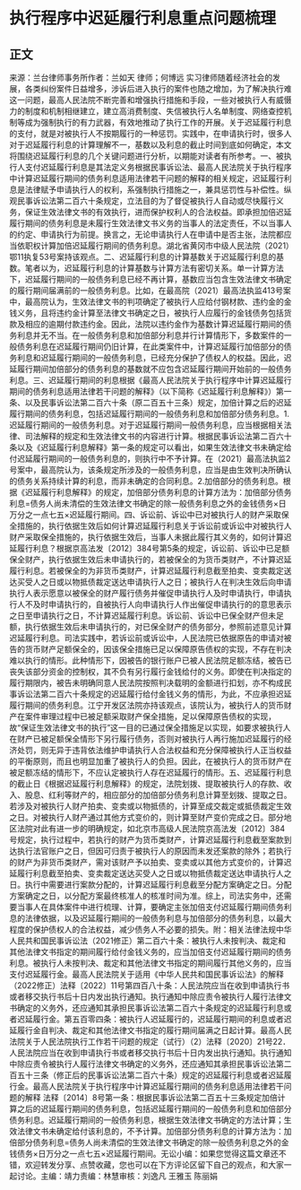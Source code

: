 # 执行程序中迟延履行利息重点问题梳理
## 正文
来源：兰台律师事务所作者：兰如天 律师；何博远 实习律师随着经济社会的发展，各类纠纷案件日益增多，涉诉后进入执行的案件也随之增加，为了解决执行难这一问题，最高人民法院不断完善和增强执行措施和手段，一些对被执行人有威慑力的制度和机制相继建立，建立高消费制度、失信被执行人名单制度、网络查控机制等成为强制执行的有力武器，有效地推动了执行工作的开展。关于迟延履行利息的支付，就是对被执行人不按期履行的一种惩罚。实践中，在申请执行时，很多人对于迟延履行利息的计算理解不一，基数以及利息的截止时间到底如何确定，本文将围绕迟延履行利息的几个关键问题进行分析，以期能对读者有所参考。一、被执行人支付迟延履行利息是其法定义务根据民事诉讼法、最高人民法院关于执行程序中计算迟延履行期间的债务利息适用法律若干问题的解释的相关规定，迟延履行利息是法律赋予申请执行人的权利，系强制执行措施之一，兼具惩罚性与补偿性。纵观民事诉讼法第二百六十条规定，立法目的为了督促被执行人自动或尽快履行义务，保证生效法律文书的有效执行，进而保护权利人的合法权益。即承担加倍迟延履行期间的债务利息是未履行生效法律文书义务的当事人的法定责任，不以当事人的约定、申请执行为前提。换言之，无论申请执行人在申请中是否主张，法院都应当依职权计算加倍迟延履行期间的债务利息。湖北省黄冈市中级人民法院（2021）鄂11执复53号案持该观点。二、迟延履行利息的计算基数关于迟延履行利息的基数。笔者以为，迟延履行利息的计算基数与计算方法有密切关系。单一计算方法下，迟延履行期间的一般债务利息已经不再计算，基数应当包含生效法律文书确定的履行期间届满前的一般债务利息。比如，在最高院（2021）最高法执监413号案中，最高院认为，生效法律文书的判项确定了被执行人应给付钢材款、违约金的金钱义务，且将违约金计算至法律文书确定之日，被执行人应履行的金钱债务包括货款及相应的逾期付款违约金。因此，法院以违约金作为基数计算迟延履行期间的债务利息并无不当。在一般债务利息和加倍部分利息并行计算情形下，多数案件的一般债务利息在迟延履行期间仍旧计算，在此类案件中，计算迟延履行加倍部分的债务利息和迟延履行期间的一般债务利息，已经充分保护了债权人的权益。因此，迟延履行期间加倍部分的债务利息的基数就不应包含迟延履行期间开始前的一般债务利息。三、迟延履行期间的利息根据《最高人民法院关于执行程序中计算迟延履行期间的债务利息适用法律若干问题的解释》（以下简称《迟延履行利息解释》）第一条、以及民事诉讼法第二百六十条（原二百五十三条）规定，加倍计算之后的迟延履行期间的债务利息，包括迟延履行期间的一般债务利息和加倍部分债务利息。1.迟延履行期间的一般债务利息。对于迟延履行期间一般债务利息，应当根据相关法律、司法解释的规定和生效法律文书的内容进行计算。根据民事诉讼法第二百六十条以及《迟延履行利息解释》第一条的规定可以看出，如果生效法律文书未确定给付迟延履行期间的一般债务利息的，则执行中不予计算。在（2021）最高法执监2号案中，最高院认为，该条规定所涉及的一般债务利息，应当是由生效判决所确认的债务关系持续计算的利息，而非未确定的合同利息。2.加倍部分的债务利息。根据《迟延履行利息解释》的规定，加倍部分债务利息的计算方法为：加倍部分债务利息=债务人尚未清偿的生效法律文书确定的除一般债务利息之外的金钱债务×日万分之一点七五×迟延履行期间。四、诉讼前、诉讼中已对被执行人的财产采取保全措施的，执行依据生效后如何计算迟延履行利息关于诉讼前或诉讼中对被执行人财产采取保全措施的，执行依据生效后，当事人未据此履行其义务的，如何计算迟延履行利息？根据京高法发〔2012〕384号第5条的规定，诉讼前、诉讼中已足额保全财产，执行依据生效后未申请执行的，若被保全的为货币类财产，不计算迟延履行利息。若被保全的为非货币类财产，计算迟延履行利息截至拍卖、变卖裁定送达买受人之日或以物抵债裁定送达申请执行人之日；被执行人在判决生效后向申请执行人表示愿意以被保全的财产履行债务并催促申请执行人及时申请执行，申请执行人不及时申请执行的，自被执行人向申请执行人作出催促申请执行的的意思表示之日至申请执行之日，不计算迟延履行利息。诉讼前、诉讼中已保全财产但未足额，执行依据生效后未申请执行的，对已保全财产的债务部分，参照前述意见计算迟延履行利息。司法实践中，若诉讼前或诉讼中，人民法院已依据原告的申请对被告的货币财产足额保全的，因该保全措施已足以保障原告债权的实现，不存在判决难以执行的情形。此种情形下，因被告的银行账户已被人民法院足额冻结，被告已丧失该部分资金的控制权，其不负有另行履行金钱给付的义务。即使在判决指定的履行期限内，被告未明确同意人民法院按照判决载明的金额进行扣划，亦不构成民事诉讼法第二百六十条规定的迟延履行给付金钱义务的情形，为此，不应承担迟延履行期间的债务利息。江宁开发区法院亦持该观点，该院认为，被执行人的货币财产在案件审理过程中已被足额采取财产保全措施，足以保障原告债权的实现，故“保证生效法律文书的执行”这一目的已通过保全措施足以实现，如要求被执行人在财产已被足额保全情形下另行履行债务，否则对被执行人再行施加迟延履行的经济处罚，则无异于违背依法维护申请执行人合法权益和充分保障被执行人正当权益的平衡原则，而且也明显加重了被执行人的负担。因此，在被执行人的货币财产在被足额冻结的情形下，不应认定被执行人存在迟延履行的情形。五、迟延履行利息的截止日《根据迟延履行利息解释》的规定，法院划拨、提取被执行人的存款、收入、股息、红利等财产的，相应部分的加倍部分债务利息计算至划拨、提取之日。若涉及对被执行人财产拍卖、变卖或以物抵债的，计算至成交裁定或抵债裁定生效之日。对被执行人财产通过其他方式变价的，则计算至财产变价完成之日。部分地区法院对此有进一步的明确规定，如北京市高级人民法院京高法发〔2012〕384号规定，执行过程中，若执行的财产为货币类财产，计算迟延履行利息截至案款到达执行法官账户之日，但因可归责于被执行人的原因而未发还案款的除外；若执行的财产为非货币类财产，需对该财产予以拍卖、变卖或以其他方式变价的，计算迟延履行利息截至拍卖、变卖裁定送达买受人之日或以物抵债裁定送达申请执行人之日。执行中需要进行案款分配的，计算迟延履行利息截至分配方案确定之日。分配方案确定之日，以分配方案最终核准人的核准时间为准。综上，司法实务中，还需要当事人在具体案件中进行梳理、计算，要确定主张加倍支付迟延履行期间债务利息的法律依据，以及迟延履行期间的一般债务利息与加倍部分的债务利息，以最大程度的保护债权人的合法权益，减少债务人不必要的损失。附：相关法律法规中华人民共和国民事诉讼法（2021修正）第二百六十条：被执行人未按判决、裁定和其他法律文书指定的期间履行给付金钱义务的，应当加倍支付迟延履行期间的债务利息。被执行人未按判决、裁定和其他法律文书指定的期间履行其他义务的，应当支付迟延履行金。最高人民法院关于适用《中华人民共和国民事诉讼法》的解释（2022修正）法释〔2022〕11号第四百八十条：人民法院应当在收到申请执行书或者移交执行书后十日内发出执行通知。执行通知中除应责令被执行人履行法律文书确定的义务外，还应通知其承担民事诉讼法第二百六十条规定的迟延履行利息或者迟延履行金。第五百零四条：被执行人迟延履行的，迟延履行期间的利息或者迟延履行金自判决、裁定和其他法律文书指定的履行期间届满之日起计算。最高人民法院关于人民法院执行工作若干问题的规定（试行）（2）法释〔2020〕21号22．人民法院应当在收到申请执行书或者移交执行书后十日内发出执行通知。执行通知中除应责令被执行人履行法律文书确定的义务外，还应通知其承担民事诉讼法第二百五十三条（修正后的民事诉讼法第二百六十条）规定的迟延履行利息或者迟延履行金。最高人民法院关于执行程序中计算迟延履行期间的债务利息适用法律若干问题的解释 法释〔2014〕8号第一条：根据民事诉讼法第二百五十三条规定加倍计算之后的迟延履行期间的债务利息，包括迟延履行期间的一般债务利息和加倍部分债务利息。迟延履行期间的一般债务利息，根据生效法律文书确定的方法计算；生效法律文书未确定给付该利息的，不予计算。加倍部分债务利息的计算方法为：加倍部分债务利息=债务人尚未清偿的生效法律文书确定的除一般债务利息之外的金钱债务×日万分之一点七五×迟延履行期间。无讼小编：如果您觉得这篇文章还不错，欢迎转发分享、点赞收藏，您也可以在下方评论区留下自己的观点，和大家一起讨论。主编：靖力责编：林慧审核：刘逸凡 王雅玉 陈丽娟